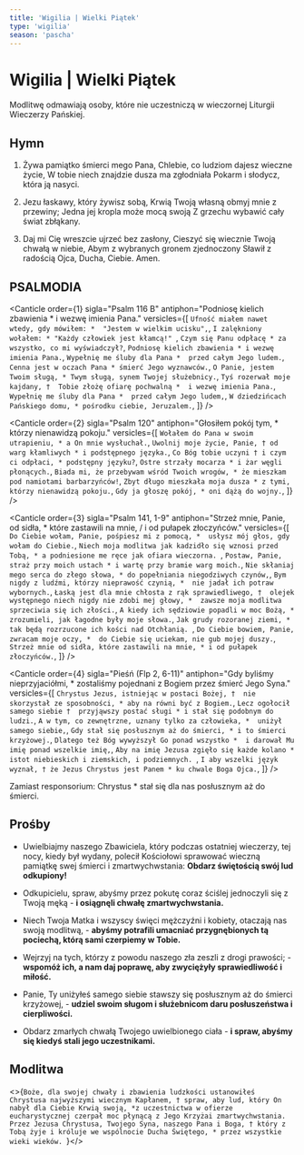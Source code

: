 ```yaml
---
title: 'Wigilia | Wielki Piątek'
type: 'wigilia'
season: 'pascha'
---
```


# Wigilia | Wielki Piątek

<Note className="mb-4">
  Modlitwę odmawiają osoby, które nie uczestniczą w wieczornej Liturgii
  Wieczerzy Pańskiej.
</Note>

<OpeningVersicle />

## Hymn

1. Żywa pamiątko śmierci mego Pana,
   Chlebie, co ludziom dajesz wieczne życie,
   W tobie niech znajdzie dusza ma zgłodniała
   Pokarm i słodycz, która ją nasyci.

2. Jezu łaskawy, który żywisz sobą,
   Krwią Twoją własną obmyj mnie z przewiny;
   Jedna jej kropla może mocą swoją
   Z grzechu wybawić cały świat zbłąkany.

3. Daj mi Cię wreszcie ujrzeć bez zasłony,
   Cieszyć się wiecznie Twoją chwałą w niebie,
   Abym z wybranych gronem zjednoczony
   Sławił z radością Ojca, Ducha, Ciebie. Amen.

## PSALMODIA

<Canticle
  order={1}
  sigla="Psalm 116 B"
  antiphon="Podniosę kielich zbawienia * i wezwę imienia Pana."
  versicles={[
    `Ufność miałem nawet wtedy, gdy mówiłem: * 
"Jestem w wielkim ucisku",`,
    `I zalękniony wołałem: *
"Każdy człowiek jest kłamcą!" `,
    `Czym się Panu odpłacę *
za wszystko, co mi wyświadczył?`,
    `Podniosę kielich zbawienia *
i wezwę imienia Pana.`,
    `Wypełnię me śluby dla Pana * 
przed całym Jego ludem.`,
    `Cenna jest w oczach Pana *
śmierć Jego wyznawców.`,
    `O Panie, jestem Twoim sługą, *
Twym sługą, synem Twojej służebnicy.`,
    `Tyś rozerwał moje kajdany, † 
Tobie złożę ofiarę pochwalną * 
i wezwę imienia Pana.`,
    `Wypełnię me śluby dla Pana * 
przed całym Jego ludem,`,
    `W dziedzińcach Pańskiego domu, *
pośrodku ciebie, Jeruzalem.`,
  ]}
/>

<Canticle
  order={2}
  sigla="Psalm 120"
  antiphon="Głosiłem pokój tym, * którzy nienawidzą pokoju."
  versicles={[
    `Wołałem do Pana w swoim utrapieniu, *
a On mnie wysłuchał.`,
    `Uwolnij moje życie, Panie, †
	od warg kłamliwych *
	i podstępnego języka.`,
    `Co Bóg tobie uczyni †
i czym ci odpłaci, *
podstępny języku?`,
    `Ostre strzały mocarza *
	i żar węgli płonących.`,
    `Biada mi, że przebywam wśród Twoich wrogów, *
że mieszkam pod namiotami barbarzyńców!`,
    `Zbyt długo mieszkała moja dusza *
	z tymi, którzy nienawidzą pokoju.`,
    `Gdy ja głoszę pokój, *
oni dążą do wojny.`,
  ]}
/>

<Canticle
  order={3}
  sigla="Psalm 141, 1-9"
  antiphon="Strzeż mnie, Panie, od sidła, * które zastawili na mnie, / i od pułapek złoczyńców."
  versicles={[
    `Do Ciebie wołam, Panie, pośpiesz mi z pomocą, * 
usłysz mój głos, gdy wołam do Ciebie.`,
    `Niech moja modlitwa jak kadzidło się wznosi przed Tobą, *
a podniesione me ręce jak ofiara wieczorna. `,
    `Postaw, Panie, straż przy moich ustach *
i wartę przy bramie warg moich.`,
    `Nie skłaniaj mego serca do złego słowa, *
do popełniania niegodziwych czynów,`,
    `Bym nigdy z ludźmi, którzy nieprawość czynią, * 
nie jadał ich potraw wybornych.`,
    `Łaską jest dla mnie chłosta z rąk sprawiedliwego, † 
olejek występnego niech nigdy nie zdobi mej głowy, * 
zawsze moja modlitwa sprzeciwia się ich złości.`,
    `A kiedy ich sędziowie popadli w moc Bożą, * 
zrozumieli, jak łagodne były moje słowa.`,
    `Jak grudy rozoranej ziemi, *
tak będą rozrzucone ich kości nad Otchłanią. `,
    `Do Ciebie bowiem, Panie, zwracam moje oczy, * 
do Ciebie się uciekam, nie gub mojej duszy.`,
    `Strzeż mnie od sidła, które zastawili na mnie, *
i od pułapek złoczyńców.`,
  ]}
/>

<Canticle
  order={4}
  sigla="Pieśń (Flp 2, 6-11)"
  antiphon="Gdy byliśmy nieprzyjaciółmi, * zostaliśmy pojednani z Bogiem przez śmierć Jego Syna."
  versicles={[
    `Chrystus Jezus, istniejąc w postaci Bożej, † 
nie skorzystał ze sposobności, *
aby na równi być z Bogiem.`,
    `Lecz ogołocił samego siebie † 
przyjąwszy postać sługi *
i stał się podobnym do ludzi.`,
    `A w tym, co zewnętrzne, uznany tylko za człowieka, * 
uniżył samego siebie,`,
    `Gdy stał się posłusznym aż do śmierci, *
i to śmierci krzyżowej.`,
    `Dlatego też Bóg wywyższył Go ponad wszystko * 
i darował Mu imię ponad wszelkie imię,`,
    `Aby na imię Jezusa zgięło się każde kolano *
istot niebieskich i ziemskich, i podziemnych. `,
    `I aby wszelki język wyznał, †
że Jezus Chrystus jest Panem *
ku chwale Boga Ojca.`,
  ]}
/>

<Passage
  sigla="Hbr 13, 12-15"
  passage="Jezus, aby krwią swoją uświęcić lud, cierpiał poza miastem. Również i my wyjdźmy do Niego poza obóz, dzieląc z Nim Jego urągania. Nie mamy tutaj trwałego miasta, ale szukamy tego, które ma przyjść. Przez Niego więc składajmy Bogu ofiarę czci ustawicznie, to jest owoc warg, które wyznają Jego imię."
/>

<Note className="mt-5">Zamiast responsorium:</Note>
Chrystus * stał się dla nas posłusznym aż do śmierci.

<div /> 

<Magnificat antiphon="Kiedy spożywali wieczerzę, * Jezus wziął chleb w ręce, / błogosławił i łamał / i podał swoim uczniom." />

## Prośby

- Uwielbiajmy naszego Zbawiciela, który podczas ostatniej wieczerzy, tej nocy, kiedy był wydany, polecił Kościołowi sprawować wieczną pamiątkę swej śmierci i zmartwychwstania: **Obdarz świętością swój lud odkupiony!**

- Odkupicielu, spraw, abyśmy przez pokutę coraz ściślej jednoczyli się z Twoją męką - **i osiągnęli chwałę zmartwychwstania.**

- Niech Twoja Matka i wszyscy święci mężczyźni i kobiety, otaczają nas swoją modlitwą, - **abyśmy potrafili umacniać przygnębionych tą pociechą, którą sami czerpiemy w Tobie.**

- Wejrzyj na tych, którzy z powodu naszego zła zeszli z drogi prawości; - **wspomóż ich, a nam daj poprawę, aby zwyciężyły sprawiedliwość i miłość.**

- Panie, Ty uniżyłeś samego siebie stawszy się posłusznym aż do śmierci krzyżowej, - **udziel swoim sługom i służebnicom daru posłuszeństwa i cierpliwości.**

- Obdarz zmarłych chwałą Twojego uwielbionego ciała - **i spraw, abyśmy się kiedyś stali jego uczestnikami.**

<CustomIntercessions />

<KyrieEleison />

<LordsPrayer />

## Modlitwa

<>{`Boże, dla swojej chwały i zbawienia ludzkości ustanowiłeś Chrystusa najwyższymi wiecznym Kapłanem, † spraw, aby lud, który On nabył dla Ciebie Krwią swoją, *z uczestnictwa w ofierze eucharystycznej czerpał moc płynącą z Jego Krzyżai zmartwychwstania. Przez Jezusa Chrystusa, Twojego Syna, naszego Pana i Boga, † który z Tobą żyje i króluje we wspólnocie Ducha Świętego, * przez wszystkie wieki wieków. `}</>

<Amen />

<BlessingAndConcludingVersicle />

<SalveRegina />

